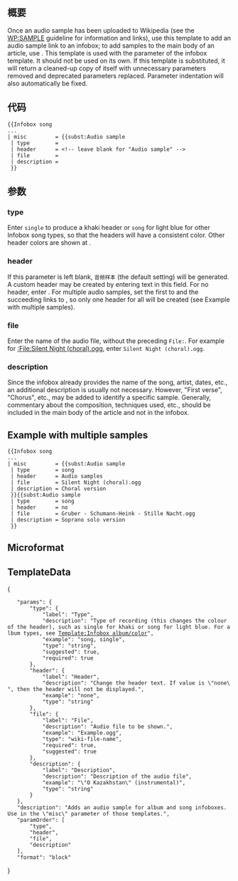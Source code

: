 {{NoteTA|G1=MediaWiki}}{{Documentation subpage}}<!-- 在本行下編輯模板說明 -->

== 概要 ==
{{infobox|data1={{parameter names example||type=song|file=Wikipedia.ogg}}}}

Once an audio sample has been uploaded to Wikipedia (see the [[WP:SAMPLE]] guideline for information and links), use this template to add an audio sample link to an infobox; to add samples to the main body of an article, use {{tl|Listen}}.
This template is used with the {{para|misc}} parameter of the infobox template. It should not be used on its own.  If this template is substituted, it will return a cleaned-up copy of itself with unnecessary parameters removed and deprecated parameters replaced. Parameter indentation will also automatically be fixed.

== 代码 ==
<pre style="overflow:auto;">{{Infobox song
...
| misc         = {{subst:Audio sample
 | type        = 
 | header      = <!-- leave blank for "Audio sample" -->
 | file        = 
 | description =
 }}
</pre>

==参数==
===type===
Enter <code>single</code> to produce a khaki header or <code>song</code> for light blue for other Infobox song types, so that the headers will have a consistent color. Other header colors are shown at {{tl|Infobox album/color}}.

===header===
If this parameter is left blank, <code>音频样本</code> (the default setting) will be generated. A custom header may be created by entering text in this field.  For no header, enter {{para|header|no}}. For multiple audio samples, set the first to {{para|header|音频样本}} and the succeeding links to {{para|header|no}}, so only one header for all will be created (see Example with multiple samples).

===file===
Enter the name of the audio file, without the preceding <code>File:</code>. For example for [[:File:Silent Night (choral).ogg]], enter <code>Silent Night (choral).ogg</code>.

===description===
Since the infobox already provides the name of the song, artist, dates, etc., an additional description is usually not necessary.  However, "First verse", "Chorus", etc., may be added to identify a specific sample.  Generally, commentary about the composition, techniques used, etc., should be included in the main body of the article and not in the infobox.

==Example with multiple samples==
<pre style="overflow:auto;">{{Infobox song
...
| misc         = {{subst:Audio sample
 | type        = song
 | header      = Audio samples
 | file        = Silent Night (choral).ogg
 | description = Choral version
 }}{{subst:Audio sample
 | type        = song
 | header      = no
 | file        = Gruber - Schumann-Heink - Stille Nacht.ogg
 | description = Soprano solo version
 }}
</pre>

== Microformat ==
{{UF-audio}}

== TemplateData ==
{{TemplateDataHeader}}

<templatedata>
{
	"params": {
		"type": {
			"label": "Type",
			"description": "Type of recording (this changes the colour of the header), such as single for khaki or song for light blue. For album types, see [[Template:Infobox album/color]]",
			"example": "song, single",
			"type": "string",
			"suggested": true,
			"required": true
		},
		"header": {
			"label": "Header",
			"description": "Change the header text. If value is \"none\", then the header will not be displayed.",
			"example": "none",
			"type": "string"
		},
		"file": {
			"label": "File",
			"description": "Audio file to be shown.",
			"example": "Example.ogg",
			"type": "wiki-file-name",
			"required": true,
			"suggested": true
		},
		"description": {
			"label": "Description",
			"description": "Description of the audio file",
			"example": "\"O Kazakhstan\" (instrumental)",
			"type": "string"
		}
	},
	"description": "Adds an audio sample for album and song infoboxes. Use in the \"misc\" parameter of those templates.",
	"paramOrder": [
		"type",
		"header",
		"file",
		"description"
	],
	"format": "block"
}
</templatedata>

<includeonly>{{Sandbox other||<!-- 本行下加入模板的分類 -->
[[Category:音乐信息框模板]]
[[Category:音訊模板]]
}}</includeonly>